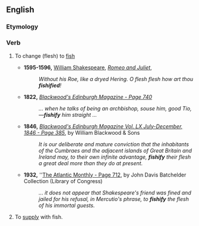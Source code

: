 ==English==
{{Webster 1913}}

===Etymology===
{{suffix|fish|ify|lang=en}}

===Verb===
{{en-verb|fishifies|fishifying|fishified|fishified}}

# {{context|transitive|lang=en}} To change (flesh) to [[fish]]
#* '''1595-1596,''' [[w:William Shakespeare|William Shakespeare]], ''[[s:Romeo and Juliet|Romeo and Juliet]]'', 
#*: ''Without his Roe, like a dryed Hering. O flesh flesh how art thou '''fishified'''!''
#* '''1822,''' ''[http://books.google.com/books?id=kvwAAAAAYAAJ&pg=PA740&dq=%22fishify%22 Blackwood's Edinburgh Magazine - Page 740]''
#*: ''... when he talks of being an archbishop, souse him, good Tio,—'''fishify''' him straight ...''
#* '''1846,''' ''[http://books.google.com/books?id=SxaWmRQRQngC&pg=PA385&dq=%22fishify%22 Blackwood's Edinburgh Magazine Vol. LX July-December, 1846 - Page 385]'', by William Blackwood & Sons
#*: ''It is our deliberate and mature conviction that the inhabitants of the Cumbraes and the adjacent islands of Great Britain and Ireland may, to their own infinite advantage, '''fishify''' their flesh a great deal more than they do at present.''
#* '''1932,''' ''[http://books.google.com/books?id=E0ARAAAAMAAJ&dq=%22fishify%22 The Atlantic Monthly - Page 712], by John Davis Batchelder Collection (Library of Congress)
#*: ''... it does not appear that Shakespeare's friend was fined and jailed for his refusal, in Mercutio's phrase, to '''fishify''' the flesh of his immortal guests.''
# To [[supply]] with fish.